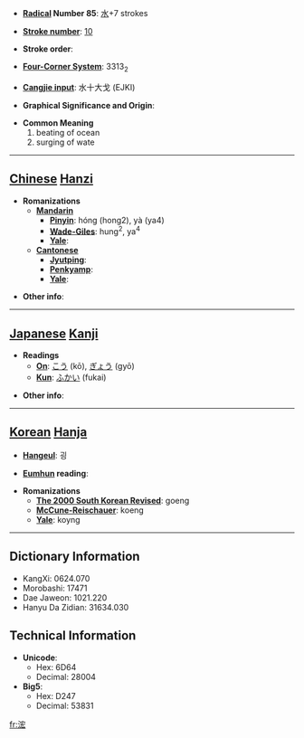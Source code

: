 * '''[[Wiktionary:Chinese radical index| Radical]] Number 85''': [[Wiktionary:Chinese radical index 水|水]]+7 strokes

* '''[[Wiktionary:Chinese total strokes index|Stroke number]]''': [[Wiktionary:Chinese total strokes index 10|10]]

* '''Stroke order''': 

* '''[[Wiktionary:Chinese four corner index|Four-Corner System]]''': 3313<sub>2</sub>

* '''[[Wiktionary:Chinese Cangjie index|Cangjie input]]''': 水十大戈 (EJKI)

* '''Graphical Significance and Origin''': 

* '''Common Meaning'''
*#beating of ocean
*# surging of wate


----

== [[Chinese]] [[Hanzi]] ==

* '''Romanizations'''
** '''[[Mandarin]]'''
*** '''[[Pinyin]]''': hóng (hong2), yà (ya4)
*** '''[[Wade-Giles]]''': hung<sup>2</sup>, ya<sup>4</sup>
*** '''[[Yale]]''': 
** '''[[Cantonese]]'''
*** '''[[Jyutping]]''':
*** '''[[Penkyamp]]''': 
*** '''[[Yale]]''': 

* '''Other info''': 

----

== [[Japanese]] [[Kanji]] ==

* '''Readings'''
** '''[[On]]''': [[こう]] (kō), [[ぎょう]] (gyō)
** '''[[Kun]]''': [[ふかい]] (fukai)

* '''Other info''':  

----

== [[Korean]] [[Hanja]] ==

* '''[[Hangeul]]''': 굉

* '''[[Eumhun]] reading''': 

* '''Romanizations'''
** '''[[The 2000 South Korean Revised Romanization|The 2000 South Korean Revised]]''': goeng
** '''[[McCune-Reischauer]]''': koeng
** '''[[Yale]]''': koyng

----

== Dictionary Information ==

* KangXi: 0624.070
* Morobashi: 17471
* Dae Jaweon: 1021.220
* Hanyu Da Zidian: 31634.030

== Technical Information ==

* '''Unicode''':
** Hex: 6D64
** Decimal: 28004
* '''Big5''':
** Hex: D247
** Decimal: 53831

[[fr:浤]]